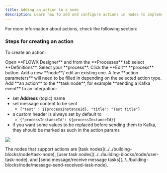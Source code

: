 ```yaml
---
title: Adding an action to a node
description: Learn how to add and configure actions in nodes to implement business decisions, custom integrations, and plugins in your process flow. Actions can include Kafka events, task operations, and message handling in FLOWX Designer.
---
```


For more information about actions, check the following section:

<Card title="Actions" href="../../building-blocks/actions" icon="file">
</Card>

### Steps for creating an action

To create an action:

<Steps>
<Step>
Open **FLOWX Designer** and from the **Processes** tab select **Definitions**.
</Step>
<Step>
Select your **process**.
</Step>
<Step>
Click the **Edit** **process** button.
</Step>
<Step>
Add a new **node**/ edit an existing one.
</Step>
<Step>
A few **action parameters** will need to be filled in depending on the selected action type.
</Step>
<Step>
Add **an action** to the **task node**, for example **sending a Kafka event** to an integration:
</Step>
</Steps>


* set **Address** (topic) name
* set message content to be sent
  * `{"test" : ${processInstanceId}, "title": "Test title"}`
* a custom header is always set by default to
  * `{"processInstanceId": ${processInstanceId}}`
* if you want some values to be replaced before sending them to Kafka, they should be marked as such in the action params

![](https://s3.eu-west-1.amazonaws.com/docx.flowx.ai/flowx-designer/process_flowx_adding_an_action.gif)

<Info>
The nodes that support actions are [task nodes](../../building-blocks/node/task-node), [user task nodes](../../building-blocks/node/user-task-node), and [send message/receive message tasks](../../building-blocks/node/message-send-received-task-node).
</Info>
